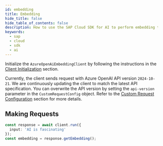 ```yaml
---
id: embedding
title: Embedding
hide_title: false
hide_table_of_contents: false
description: How to use the SAP Cloud SDK for AI to perform embedding tasks using Azure OpenAI models through SAP AI Core.
keywords:
  - sap
  - cloud
  - sdk
  - ai
---
```


Initialize the `AzureOpenAiEmbeddingClient` by following the instructions in the [Client Initialization](../../foundation-models#client-initialization) section.

Currently, the client sends request with Azure OpenAI API version `2024-10-21`.
We are continuously updating the client to match the latest API specification.
You can overwrite the API version by setting the `api-version` parameter in the `CustomRequestConfig` object.
Refer to the [Custom Request Configuration](../../foundation-models#custom-request-configuration) section for more details.

## Making Requests

```ts
const response = await client.run({
  input: 'AI is fascinating'
});
const embedding = response.getEmbedding();
```
